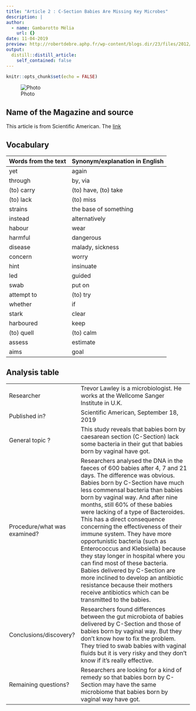 ```yaml
---
title: "Article 2 : C-Section Babies Are Missing Key Microbes"
description: |
author:
  - name: Gambarotto Mélia
    url: {}
date: 11-04-2019
preview: http://robertdebre.aphp.fr/wp-content/blogs.dir/23/files/2012/09/Accouchement.gif
output:
  distill::distill_article:
    self_contained: false
---
```


```r
knitr::opts_chunk$set(echo = FALSE)
```

![Photo](http://robertdebre.aphp.fr/wp-content/blogs.dir/23/files/2012/09/Accouchement.gif)


## Name of the Magazine and source

This article is from Scientific American. The [link]( https://www.scientificamerican.com/article/c-section-babies-are-missing-key-microbes/?WT.mc_id=send-to-friend)


## Vocabulary

| Words from the text | Synonym/explanation in English |
| ------------------- | ------------------------------ |
|yet |again   |
|through   |  by, via    | 
|  (to) carry  |   (to) have, (to) take         |
|(to) lack     |  (to) miss        |
| strains    |   the base of something        | 
| instead    |        alternatively      |  
|habour  |  wear | 
|   harmful    |    dangerous      |  
|   disease      |      malady, sickness      |   
| concern  | worry  |   
|  hint|insinuate   |  
|led  |  guided |  
|  swab |  put on |  
|  attempt to   |  (to) try | 
|   whether|  if | 
|  stark |   clear |  
|harboured   |  keep |   
| (to) quell  |  (to) calm | 
|  assess |  estimate |  
| aims | goal  |   

## Analysis table 

|                              |                                                                     |
| ---------------------------- | ------------------------------------------------------------------- |
| Researcher | Trevor Lawley is a microbiologist. He works at the Wellcome Sanger Institute in U.K.|
| Published in? | Scientific American, September 18, 2019 |
| General topic ? | This study reveals that babies born by caesarean section (C-Section) lack some bacteria in their gut that babies born by vaginal have got. |
| Procedure/what was examined? | Researchers analysed the DNA in the faeces of 600 babies after 4, 7 and 21 days. The difference was obvious. Babies born by C-Section have much less commensal bacteria than babies born by vaginal way. And after nine months, still 60% of these babies were lacking of a type of Bacteroides. This has a direct consequence concerning the effectiveness of their immune system. They have more opportunistic bacteria (such as Enterococcus and Klebsiella) because they stay longer in hospital where you can find most of these bacteria. Babies delivered by C-Section are more inclined to develop an antibiotic resistance because their mothers receive antibiotics which can be transmitted to the babies.|
| Conclusions/discovery? | Researchers found differences between the gut microbiota of babies delivered by C-Section and those of babies born by vaginal way. But they don't know how to fix the problem. They tried to swab babies with vaginal fluids but it is very risky and they don't know if it's really effective. |
| Remaining questions? | Researchers are looking for a kind of remedy so that babies born by C-Section may have the same microbiome that babies born by vaginal way have got. |



